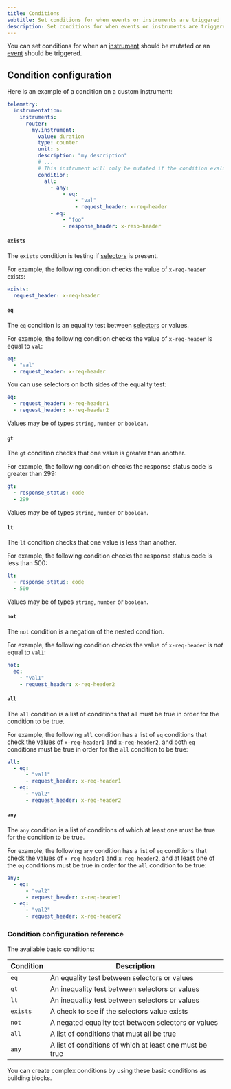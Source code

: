 ```yaml
---
title: Conditions
subtitle: Set conditions for when events or instruments are triggered
description: Set conditions for when events or instruments are triggered in the Apollo GraphOS Router.
---
```


You can set conditions for when an [instrument](/router/configuration/telemetry/instrumentation/instruments) should be mutated or an [event](/router/configuration/telemetry/instrumentation/events) should be triggered.


## Condition configuration
Here is an example of a condition on a custom instrument:

```yaml title="router.yaml"
telemetry:
  instrumentation:
    instruments:
      router:
        my.instrument:
          value: duration
          type: counter
          unit: s
          description: "my description"
          # ...
          # This instrument will only be mutated if the condition evaluates to true
          condition:
            all:
              - any:
                  - eq:
                      - "val"
                      - request_header: x-req-header
              - eq:
                  - "foo"
                  - response_header: x-resp-header
```

#### `exists`

The `exists` condition is testing if [selectors](/router/configuration/telemetry/instrumentation/selectors) is present.

For example, the following condition checks the value of `x-req-header` exists:

```yaml
exists:
  request_header: x-req-header
```

#### `eq`

The `eq` condition is an equality test between [selectors](/router/configuration/telemetry/instrumentation/selectors) or values.

For example, the following condition checks the value of `x-req-header` is equal to `val`:

```yaml
eq:
  - "val"
  - request_header: x-req-header
```

You can use selectors on both sides of the equality test:

```yaml
eq:
  - request_header: x-req-header1
  - request_header: x-req-header2
```

Values may be of types `string`, `number` or `boolean`.

#### `gt`

The `gt` condition checks that one value is greater than another.

For example, the following condition checks the response status code is greater than 299:

```yaml
gt:
  - response_status: code
  - 299
```

Values may be of types `string`, `number` or `boolean`.

#### `lt`

The `lt` condition checks that one value is less than another.

For example, the following condition checks the response status code is less than 500:

```yaml
lt:
  - response_status: code
  - 500
```

Values may be of types `string`, `number` or `boolean`.

#### `not`

The `not` condition is a negation of the nested condition.

For example, the following condition checks the value of `x-req-header` is _not_ equal to `val1`:

```yaml
not:
  eq:
    - "val1"
    - request_header: x-req-header2
```

#### `all`

The `all` condition is a list of conditions that all must be true in order for the condition to be true.

For example, the following `all` condition has a list of `eq` conditions that check the values of `x-req-header1` and `x-req-header2`, and both `eq` conditions must be true in order for the `all` condition to be true:

```yaml
all:
  - eq:
      - "val1"
      - request_header: x-req-header1
  - eq:
      - "val2"
      - request_header: x-req-header2
```

#### `any`

The `any` condition is a list of conditions of which at least one must be true for the condition to be true.

For example, the following `any` condition has a list of `eq` conditions that check the values of `x-req-header1` and `x-req-header2`, and at least one of the `eq` conditions must be true in order for the `all` condition to be true:

```yaml
any:
  - eq:
      - "val2"
      - request_header: x-req-header1
  - eq:
      - "val2"
      - request_header: x-req-header2
```

### Condition configuration reference

The available basic conditions:

| Condition | Description                                             |
|----------|----------------------------------------------------------|
| `eq`     | An equality test between selectors or values             |
| `gt`     | An inequality test between selectors or values           |
| `lt`     | An inequality test between selectors or values           |
| `exists`  | A check to see if the selectors value exists             |
| `not`    | A negated equality test between selectors or values      |
| `all`    | A list of conditions that must all be true               |
| `any`    | A list of conditions of which at least one must be true  |

You can create complex conditions by using these basic conditions as building blocks.
